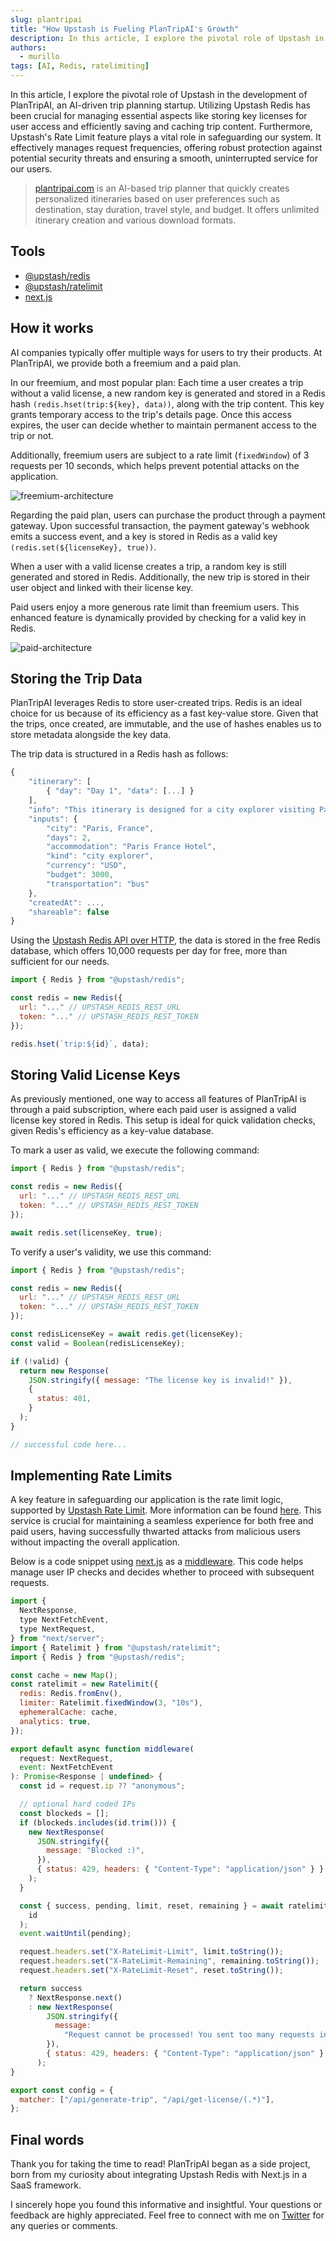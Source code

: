 ```yaml
---
slug: plantripai
title: "How Upstash is Fueling PlanTripAI's Growth"
description: In this article, I explore the pivotal role of Upstash in the development of PlanTripAI, an AI-driven trip planning startup.
authors:
  - murillo
tags: [AI, Redis, ratelimiting]
---
```


In this article, I explore the pivotal role of Upstash in the development of PlanTripAI, an AI-driven trip planning startup. Utilizing Upstash Redis has been crucial for managing essential aspects like storing key licenses for user access and efficiently saving and caching trip content. Furthermore, Upstash's Rate Limit feature plays a vital role in safeguarding our system. It effectively manages request frequencies, offering robust protection against potential security threats and ensuring a smooth, uninterrupted service for our users.

> [plantripai.com](https://plantripai.com/) is an AI-based trip planner that quickly creates personalized itineraries based on user preferences such as destination, stay duration, travel style, and budget. It offers unlimited itinerary creation and various download formats.

## Tools

- [@upstash/redis](https://github.com/upstash/upstash-redis)
- [@upstash/ratelimit](https://github.com/upstash/ratelimit)
- [next.js](https://github.com/vercel/next.js)

## How it works

AI companies typically offer multiple ways for users to try their products. At PlanTripAI, we provide both a freemium and a paid plan.

In our freemium, and most popular plan: Each time a user creates a trip without a valid license, a new random key is generated and stored in a Redis hash `(redis.hset(trip:${key}, data))`, along with the trip content. This key grants temporary access to the trip's details page. Once this access expires, the user can decide whether to maintain permanent access to the trip or not.

Additionally, freemium users are subject to a rate limit (`fixedWindow`) of 3 requests per 10 seconds, which helps prevent potential attacks on the application.

![freemium-architecture](https://raw.githubusercontent.com/murillo94/upstash-plantripai/main/freemium-architecture.png)

Regarding the paid plan, users can purchase the product through a payment gateway. Upon successful transaction, the payment gateway's webhook emits a success event, and a key is stored in Redis as a valid key `(redis.set(${licenseKey}, true))`.

When a user with a valid license creates a trip, a random key is still generated and stored in Redis. Additionally, the new trip is stored in their user object and linked with their license key.

Paid users enjoy a more generous rate limit than freemium users. This enhanced feature is dynamically provided by checking for a valid key in Redis.

![paid-architecture](https://raw.githubusercontent.com/murillo94/upstash-plantripai/main/paid-architecture.png)

## Storing the Trip Data

PlanTripAI leverages Redis to store user-created trips. Redis is an ideal choice for us because of its efficiency as a fast key-value store. Given that the trips, once created, are immutable, and the use of hashes enables us to store metadata alongside the key data.

The trip data is structured in a Redis hash as follows:

```js
{
    "itinerary": [
        { "day": "Day 1", "data": [...] }
    ],
    "info": "This itinerary is designed for a city explorer visiting Paris, France for 2 days.",
    "inputs": {
        "city": "Paris, France",
        "days": 2,
        "accommodation": "Paris France Hotel",
        "kind": "city explorer",
        "currency": "USD",
        "budget": 3000,
        "transportation": "bus"
    },
    "createdAt": ...,
    "shareable": false
}
```

Using the [Upstash Redis API over HTTP](https://upstash.com/docs/redis/features/restapi), the data is stored in the free Redis database, which offers 10,000 requests per day for free, more than sufficient for our needs.

```js
import { Redis } from "@upstash/redis";

const redis = new Redis({
  url: "..." // UPSTASH_REDIS_REST_URL
  token: "..." // UPSTASH_REDIS_REST_TOKEN
});

redis.hset(`trip:${id}`, data);
```

## Storing Valid License Keys

As previously mentioned, one way to access all features of PlanTripAI is through a paid subscription, where each paid user is assigned a valid license key stored in Redis. This setup is ideal for quick validation checks, given Redis's efficiency as a key-value database.

To mark a user as valid, we execute the following command:

```js
import { Redis } from "@upstash/redis";

const redis = new Redis({
  url: "..." // UPSTASH_REDIS_REST_URL
  token: "..." // UPSTASH_REDIS_REST_TOKEN
});

await redis.set(licenseKey, true);
```

To verify a user's validity, we use this command:

```js
import { Redis } from "@upstash/redis";

const redis = new Redis({
  url: "..." // UPSTASH_REDIS_REST_URL
  token: "..." // UPSTASH_REDIS_REST_TOKEN
});

const redisLicenseKey = await redis.get(licenseKey);
const valid = Boolean(redisLicenseKey);

if (!valid) {
  return new Response(
    JSON.stringify({ message: "The license key is invalid!" }),
    {
      status: 401,
    }
  );
}

// successful code here...

```

## Implementing Rate Limits

A key feature in safeguarding our application is the rate limit logic, supported by [Upstash Rate Limit](https://github.com/upstash/ratelimit). More information can be found [here](https://upstash.com/blog/ratelimit-dashboard). This service is crucial for maintaining a seamless experience for both free and paid users, having successfully thwarted attacks from malicious users without impacting the overall application.

Below is a code snippet using [next.js](https://nextjs.org/blog/next-13) as a [middleware](https://nextjs.org/docs/app/building-your-application/routing/middleware). This code helps manage user IP checks and decides whether to proceed with subsequent requests.

```js
import {
  NextResponse,
  type NextFetchEvent,
  type NextRequest,
} from "next/server";
import { Ratelimit } from "@upstash/ratelimit";
import { Redis } from "@upstash/redis";

const cache = new Map();
const ratelimit = new Ratelimit({
  redis: Redis.fromEnv(),
  limiter: Ratelimit.fixedWindow(3, "10s"),
  ephemeralCache: cache,
  analytics: true,
});

export default async function middleware(
  request: NextRequest,
  event: NextFetchEvent
): Promise<Response | undefined> {
  const id = request.ip ?? "anonymous";

  // optional hard coded IPs
  const blockeds = [];
  if (blockeds.includes(id.trim())) {
    new NextResponse(
      JSON.stringify({
        message: "Blocked :)",
      }),
      { status: 429, headers: { "Content-Type": "application/json" } }
    );
  }

  const { success, pending, limit, reset, remaining } = await ratelimit.limit(
    id
  );
  event.waitUntil(pending);

  request.headers.set("X-RateLimit-Limit", limit.toString());
  request.headers.set("X-RateLimit-Remaining", remaining.toString());
  request.headers.set("X-RateLimit-Reset", reset.toString());

  return success
    ? NextResponse.next()
    : new NextResponse(
        JSON.stringify({
          message:
            "Request cannot be processed! You sent too many requests in a given amount of time.",
        }),
        { status: 429, headers: { "Content-Type": "application/json" } }
      );
}

export const config = {
  matcher: ["/api/generate-trip", "/api/get-license/(.*)"],
};
```

## Final words

Thank you for taking the time to read! PlanTripAI began as a side project, born from my curiosity about integrating Upstash Redis with Next.js in a SaaS framework.

I sincerely hope you found this informative and insightful. Your questions or feedback are highly appreciated. Feel free to connect with me on [Twitter](https://twitter.com/murillodmiranda) for any queries or comments.